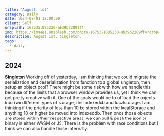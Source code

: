 ```yaml
---
title: "August: 1st"
category: Daily
date: 2024-08-01 12:00:00
client: Self
unsplash: 1675351085230-ab39b2289ff4
img: https://images.unsplash.com/photo-1675351085230-ab39b2289ff4?crop=entropy&cs=srgb&fm=jpg&ixid=MnwzNjM5Nzd8MHwxfHJhbmRvbXx8fHx8fHx8fDE2ODE3NDg2ODY&ixlib=rb-4.0.3&q=85
description: August 1st. Singleton.
tags:
  - daily
---
```


## 2024

**Singleton**
Working off of yesterday, I am thinking that we could migrate the serialization and deserialization from function to a global singleton, then setup an object pool?
There might be some risk with how we handle this because of the limits that a browser window provides us, yet I think we can get pretty creative with it.
One of the goals would be to offload the objects into two different types of storage, the indexeddb and localstorage.
I am thinking if the priority of less than 10 be stored within the localStorage and anything 10 or higher be moved into indexeddb.
Then once those objects are stored within their respective areas, we can pull & push the json or binary in either WASM or JS.
There is the problem with race conditions but I think we can also handle those internally. 